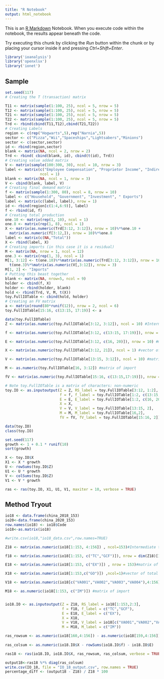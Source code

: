 ```yaml
---
title: "R Notebook"
output: html_notebook
---
```


This is an [R Markdown](http://rmarkdown.rstudio.com) Notebook. When you execute code within the notebook, the results appear beneath the code. 

Try executing this chunk by clicking the *Run* button within the chunk or by placing your cursor inside it and pressing *Ctrl+Shift+Enter*. 

```r
library('ioanalysis')
library('openxlsx')
library('ionet')
```

## Sample
```r
set.seed(117)
# Creating the T (transaction) matrix

T11 <- matrix(sample(1:100, 25), ncol = 5, nrow = 5)
T12 <- matrix(sample(1:100, 25), ncol = 5, nrow = 5)
T21 <- matrix(sample(1:100, 25), ncol = 5, nrow = 5)
T22 <- matrix(sample(1:100, 25), ncol = 5, nrow = 5)
Trd <- rbind(cbind(T11,T12),cbind(T21,T22))
# Creating Labels
region <- c(rep("Hogwarts",5),rep("Narnia",5))
sector <- c("Pizza","Wii","Spaceships","Lightsabers","Minions")
sector <- c(sector,sector)
id <- rbind(region,sector)
blank <- matrix(NA, ncol = 2, nrow = 2)
Trd <- rbind( cbind(blank, id), cbind(t(id), Trd))
# Creating value added matrix
V <- matrix(sample(100:300, 30), ncol = 10, nrow = 3)
label <- matrix(c("Employee Compensation", "Proprietor Income", "Indirect Business Tax"),
                ncol = 1)
blank <- matrix(NA, ncol = 1, nrow = 3)
V <- cbind(blank, label, V)
# Creating final demand matrix
f <- matrix(sample(1:300, 80), ncol = 8, nrow = 10)
label <- c("Household", "Government", "Investment", " Exports")
label <- matrix(c(label, label), nrow = 1)
id <- rbind(region[c(1:4,6:9)], label)
f <- rbind(id, f)
# Creating total production
one.10 <- matrix(rep(1, 10), ncol = 1)
one.8 <- matrix(rep(1, 8), ncol = 1)
X <- matrix(as.numeric(Trd[3:12, 3:12]), nrow = 10)%*%one.10 + 
  matrix(as.numeric(f[3:12,]), nrow = 10)%*%one.8
label <- matrix(c(NA,"Total"))
X <- rbind(label, X)
# Creating imports (in this case it is a residual)
M <- matrix(NA, nrow = 1, ncol = 12)
one.3 <- matrix(rep(1, 3), ncol = 1)
M[1, 3:12] <- t(one.10)%*%matrix(as.numeric(Trd[3:12, 3:12]), nrow = 10) + 
  t(one.3)%*%matrix(as.numeric(V[,3:12]), nrow = 3)
M[1, 2] <- "Imports"
# Putting this beast together
blank <- matrix(NA, nrow=5, ncol = 9)
holder <- cbind(f, X)
holder <- rbind(holder, blank)
hold <- rbind(Trd, V, M, t(X))
toy.FullIOTable <- cbind(hold, holder)
# Creating an FV matrix
a <- matrix(round(80*runif(12)), nrow = 2, ncol = 6)
toy.FullIOTable[15:16, c(13:15, 17:19)] <- a

```

```r
data(toy.FullIOTable)
Z <- matrix(as.numeric(toy.FullIOTable[3:12, 3:12]), ncol = 10) #Intermediate transactions between sectors and regions

f <- matrix(as.numeric(toy.FullIOTable[3:12, c(13:15, 17:19)]), nrow = dim(Z)[1]) #matrix of final demand 

E <- matrix(as.numeric(toy.FullIOTable[3:12, c(16, 20)]), nrow = 10) #matrix of exports

X <- matrix(as.numeric(toy.FullIOTable[3:12, 21]), ncol = 1) #vector of total production for each sector

V <- matrix(as.numeric(toy.FullIOTable[13:15, 3:12]), ncol = 10) #matrix of value added

M <- as.numeric(toy.FullIOTable[16, 3:12]) #matrix of import

fV <- matrix(as.numeric(toy.FullIOTable[15:16, c(13:15,17:19)]), nrow = 2) #matrix of final demand's value added

# Note toy.FullIOTable is a matrix of characters: non-numeric
toy.IO <- as.inputoutput(Z = Z, RS_label = toy.FullIOTable[3:12, 1:2],
                         f = f, f_label = toy.FullIOTable[1:2, c(13:15, 17:19)],
                         E = E, E_label = toy.FullIOTable[1:2, c(16, 20)],
                         X = X,
                         V = V, V_label = toy.FullIOTable[13:15, 2],
                         M = M, M_label = toy.FullIOTable[16,2],
                         fV = fV, fV_label = toy.FullIOTable[15:16, 2])
```


```r
data(toy.IO)
class(toy.IO)

set.seed(117)
growth <- 1 + 0.1 * runif(10)
sort(growth)

X <- toy.IO$X
X1 <- X * growth
U <- rowSums(toy.IO$Z)
U1 <- U * growth
V <- colSums(toy.IO$Z)
V1 <- V * growth

ras <- ras(toy.IO, X1, U1, V1, maxiter = 10, verbose = TRUE)
```
## Method Tryout
```r
io18 <- data.frame(china_2018_153)
io20<-data.frame(china_2020_153)
row.names(io18) <- io18$Code
io18<-as.matrix(io18)

#write.csv(io18,"io18_data.csv",row.names=TRUE)

```

```r
Z18 <- matrix(as.numeric(io18[1:153, 4:156]) , ncol=153)#Intermediate transactions between sectors and regions

f18 <- matrix(as.numeric(io18[1:153, c("TC","GCF")]), nrow = dim(Z18)[1]) #matrix of final demand 

E18 <- matrix(as.numeric(io18[1:153, c("EX")]) , nrow = 153)#matrix of exports

X18 <- matrix(as.numeric(io18[1:153,c("GO")]) ,ncol=1)#vector of total production for each sector

V18 <- matrix(as.numeric(io18[c("VA001","VA002","VA003","VA004"),4:156]), ncol=153) #matrix of value added

M18 <- as.numeric(io18[1:153, c("IM")]) #matrix of import


io18.IO <- as.inputoutput(Z = Z18, RS_label = io18[1:153,2:3],
                          f = f18, f_label = c("TC","GCF"),
                          E = E18, E_label = c("EX"),
                          X = X18,
                          V = V18, V_label = io18[c("VA001","VA002","VA003","VA004"),2:3],
                          M = M18, M_label = c("IM"))
```

```r
ras_rowsum <- as.numeric(io18[160,4:156]) - as.numeric(io18[159,4:156])
  
ras_colsum <- as.numeric(io18.IO$X - rowSums(io18.IO$f) - io18.IO$E)

ras18 <- ras(io18.IO, io18.IO$X, ras_rowsum, ras_colsum, verbose = TRUE)
```

```r
output18<-ras18 %*% diag(ras_colsum)
write.csv(IO_18, file = "IO_18_output.csv", row.names = TRUE)
percentage_diff <- (output18 - Z18) / Z18 * 100
```

